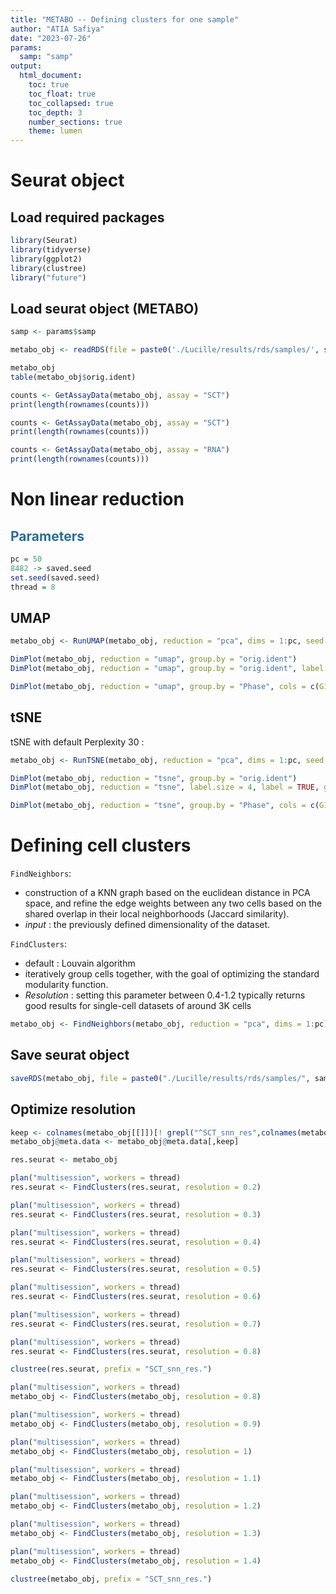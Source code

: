 ```yaml
---
title: "METABO -- Defining clusters for one sample"
author: "ATIA Safiya"
date: "2023-07-26"
params:
  samp: "samp"
output:
  html_document:
    toc: true
    toc_float: true
    toc_collapsed: true
    toc_depth: 3
    number_sections: true
    theme: lumen
---
```


# Seurat object  
## Load required packages
```r
library(Seurat)
library(tidyverse)
library(ggplot2)
library(clustree)
library("future")
```

## Load seurat object (METABO)
```r
samp <- params$samp
```

```r
metabo_obj <- readRDS(file = paste0('./Lucille/results/rds/samples/', samp, '_metabo.rds'))

metabo_obj
table(metabo_obj$orig.ident)
```

```r
counts <- GetAssayData(metabo_obj, assay = "SCT")
print(length(rownames(counts)))

counts <- GetAssayData(metabo_obj, assay = "SCT")
print(length(rownames(counts)))

counts <- GetAssayData(metabo_obj, assay = "RNA")
print(length(rownames(counts)))
```

# Non linear reduction  
##  <span style="color:#296d98;"> Parameters </span>  
```r
pc = 50
8482 -> saved.seed
set.seed(saved.seed)
thread = 8
```

## UMAP
```r
metabo_obj <- RunUMAP(metabo_obj, reduction = "pca", dims = 1:pc, seed.use = saved.seed,verbose = FALSE )

DimPlot(metabo_obj, reduction = "umap", group.by = "orig.ident")
DimPlot(metabo_obj, reduction = "umap", group.by = "orig.ident", label.size = 4, label = TRUE)+ NoLegend()

DimPlot(metabo_obj, reduction = "umap", group.by = "Phase", cols = c(G1='azure4',G2M='dodgerblue', S='tomato3') )
```

## tSNE
tSNE with default Perplexity 30 :
```r
metabo_obj <- RunTSNE(metabo_obj, reduction = "pca", dims = 1:pc, seed.use = saved.seed, check_duplicates = FALSE, verbose = FALSE )

DimPlot(metabo_obj, reduction = "tsne", group.by = "orig.ident")
DimPlot(metabo_obj, reduction = "tsne", label.size = 4, label = TRUE, group.by = "orig.ident")

DimPlot(metabo_obj, reduction = "tsne", group.by = "Phase", cols = c(G1='azure4',G2M='dodgerblue', S='tomato3'))
```

# Defining cell clusters  
`FindNeighbors`:    

* construction of a KNN graph based on the euclidean distance in PCA space, and refine the edge weights between any two cells based on the shared overlap in their local neighborhoods (Jaccard similarity).
* *input* : the previously defined dimensionality of the dataset.

`FindClusters`:   

* default : Louvain algorithm  
* iteratively group cells together, with the goal of optimizing the standard modularity function.  
* *Resolution* : setting this parameter between 0.4-1.2 typically returns good results for single-cell datasets of around 3K cells

```r
metabo_obj <- FindNeighbors(metabo_obj, reduction = "pca", dims = 1:pc)
```

## Save seurat object  
```r
saveRDS(metabo_obj, file = paste0("./Lucille/results/rds/samples/", samp, "_FindNeighbors_metabo.rds"))
```

## Optimize resolution  
```r
keep <- colnames(metabo_obj[[]])[! grepl("^SCT_snn_res",colnames(metabo_obj[[]]))]
metabo_obj@meta.data <- metabo_obj@meta.data[,keep]
```

```r
res.seurat <- metabo_obj

plan("multisession", workers = thread)
res.seurat <- FindClusters(res.seurat, resolution = 0.2)

plan("multisession", workers = thread)
res.seurat <- FindClusters(res.seurat, resolution = 0.3)

plan("multisession", workers = thread)
res.seurat <- FindClusters(res.seurat, resolution = 0.4)

plan("multisession", workers = thread)
res.seurat <- FindClusters(res.seurat, resolution = 0.5)

plan("multisession", workers = thread)
res.seurat <- FindClusters(res.seurat, resolution = 0.6)

plan("multisession", workers = thread)
res.seurat <- FindClusters(res.seurat, resolution = 0.7)

plan("multisession", workers = thread)
res.seurat <- FindClusters(res.seurat, resolution = 0.8)
```

```r
clustree(res.seurat, prefix = "SCT_snn_res.")
```

```r
plan("multisession", workers = thread)
metabo_obj <- FindClusters(metabo_obj, resolution = 0.8)

plan("multisession", workers = thread)
metabo_obj <- FindClusters(metabo_obj, resolution = 0.9)

plan("multisession", workers = thread)
metabo_obj <- FindClusters(metabo_obj, resolution = 1)

plan("multisession", workers = thread)
metabo_obj <- FindClusters(metabo_obj, resolution = 1.1)

plan("multisession", workers = thread)
metabo_obj <- FindClusters(metabo_obj, resolution = 1.2)

plan("multisession", workers = thread)
metabo_obj <- FindClusters(metabo_obj, resolution = 1.3)

plan("multisession", workers = thread)
metabo_obj <- FindClusters(metabo_obj, resolution = 1.4)
```

```r
clustree(metabo_obj, prefix = "SCT_snn_res.")
```
